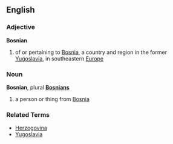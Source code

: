 ==English==
===Adjective===
'''Bosnian'''

# of or pertaining to [[Bosnia]], a country and region in the former [[Yugoslavia]], in southeastern [[Europe]]

===Noun===
'''Bosnian''', plural '''[[Bosnians]]'''

# a person or thing from [[Bosnia]]

===Related Terms===
*[[Herzogovina]]
*[[Yugoslavia]]